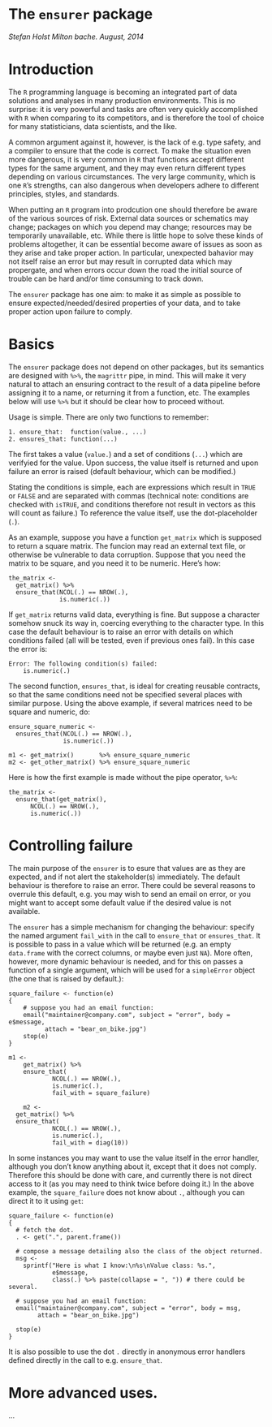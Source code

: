 <!--
%\VignetteEngine{knitr}
%\VignetteIndexEntry{The ensurer}
-->

The `ensurer` package
=======================

*Stefan Holst Milton bache. August, 2014*

# Introduction
The `R` programming language is becoming an integrated part of data solutions
and analyses in many production environments. This is no surprise: it is very 
powerful and tasks are often very quickly accomplished with `R` when comparing 
to its competitors, and is therefore the tool of choice for many statisticians,
data scientists, and the like.

A common argument against it, however, is the lack of e.g. type safety, and 
a compiler to ensure that the code is correct. To make the situation even 
more dangerous, it is very common in `R` that functions accept different
types for the same argument, and they may even return different types depending
on various circumstances. The very large community, which is one `R`'s strengths,
can also dangerous when developers adhere to different principles, styles,
and standards.

When putting an `R` program into prodcution one should therefore be aware of
the various sources of risk. External data sources or schematics may change; 
packages on which you depend may change; resources may be temporarily 
unavailable, etc. While there is little hope to solve these kinds of problems
altogether, it can be essential become aware of issues as soon as they arise
and take proper action. In particular, unexpected bahavior may not 
itself raise an error but may result in corrupted data which may propergate,
and when errors occur down the road the initial source of trouble can be
hard and/or time consuming to track down.

The `ensurer` package has one aim: to make it as simple as possible to
ensure expected/needed/desired properties of your data, and to take proper 
action upon failure to comply.

# Basics
The `ensurer` package does not depend on other packages, but its semantics are
designed with `%>%`, the `magrittr` pipe, in mind. This will make it very 
natural to attach an ensuring contract to the result of a data pipeline 
before assigning it to a name, or returning it from a function, etc.
The examples below will use `%>%` but it should be clear how to proceed without.

Usage is simple. There are only two functions to remember:

    1. ensure_that:  function(value., ...)
    2. ensures_that: function(...)

The first takes a value (`value.`) and a set of conditions (`...`) which are
verifyied for the value. Upon success, the value itself is returned and upon
failure an error is raised (default behaviour, which can be modified.)

Stating the conditions is simple, each are expressions which result in 
`TRUE` or `FALSE` and are separated with commas (technical note: conditions
are checked with `isTRUE`, and conditions therefore not result in vectors
as this will count as failure.) To reference the value itself, use the 
dot-placeholder (`.`). 

As an example, suppose you have a function `get_matrix` which is supposed to
return a square matrix. The funcion may read an external text file, or 
otherwise be vulnerable to data corruption. Suppose that you need the 
matrix to be square, and you need it to be numeric. Here's how:

    the_matrix <-
      get_matrix() %>%
      ensure_that(NCOL(.) == NROW(.),
                  is.numeric(.))

If `get_matrix` returns valid data, everything is fine. But suppose
a character somehow snuck its way in, coercing everything to the character type.
In this case the default behaviour is to raise an error with details on which
conditions failed (all will be tested, even if previous ones fail). 
In this case the error is:

    Error: The following condition(s) failed:
	    is.numeric(.)

The second function, `ensures_that`, is ideal for creating reusable contracts,
so that the same conditions need not be specified several places with similar
purpose. Using the above example, if several matrices need to be square and
numeric, do:

    ensure_square_numeric <- 
      ensures_that(NCOL(.) == NROW(.),
                   is.numeric(.))
    
    m1 <- get_matrix()       %>% ensure_square_numeric
    m2 <- get_other_matrix() %>% ensure_square_numeric

Here is how the first example is made without the pipe operator, `%>%`:

    the_matrix <- 
      ensure_that(get_matrix(), 
          NCOL(.) == NROW(.),
          is.numeric(.))


# Controlling failure
The main purpose of the `ensurer` is to esure that values are as they are
expected, and if not alert the stakeholder(s) immediately. The default
behaviour is therefore to raise an error. There could be several reasons 
to overrule this default, e.g. you may wish to send an email on error, or
you might want to accept some default value if the desired value is not
available.

The `ensurer` has a simple mechanism for changing the behaviour: 
specify the named argument `fail_with` in the call to `ensure_that` or 
`ensures_that`. It is possible to pass in a value which will be returned
(e.g. an empty `data.frame` with the correct columns, or maybe even just
`NA`). More often, however, more dynamic behaviour is needed, and for 
this on passes a function of a single argument, which will be used 
for a `simpleError` object (the one that is raised by default.):

    square_failure <- function(e)
    {
    	# suppose you had an email function:
    	email("maintainer@company.com", subject = "error", body = e$message,
    	      attach = "bear_on_bike.jpg")
    	stop(e)
    }
    
    m1 <- 
    	get_matrix() %>% 
    	ensure_that(
    			NCOL(.) == NROW(.),
    			is.numeric(.),
    			fail_with = square_failure)

		m2 <-
      get_matrix() %>% 
      ensure_that(
    			NCOL(.) == NROW(.),
    			is.numeric(.),
    			fail_with = diag(10))

In some instances you may want to use the value itself in the error handler,
although you don't know anything about it, except that it does not comply. 
Therefore this should be done with care, and currently there is not direct
access to it (as you may need to think twice before doing it.) In the above 
example, the `square_failure` does not know about `.`, although you can 
direct it to it using `get`:

    square_failure <- function(e)
    {
      # fetch the dot.
      . <- get(".", parent.frame())
      
      # compose a message detailing also the class of the object returned.
      msg <- 
        sprintf("Here is what I know:\n%s\nValue class: %s.",
                e$message, 
                class(.) %>% paste(collapse = ", ")) # there could be several.
      
      # suppose you had an email function:
      email("maintainer@company.com", subject = "error", body = msg,
            attach = "bear_on_bike.jpg")
      
      stop(e)
    }

It is also possible to use the dot `.` directly in anonymous error handlers
defined directly in the call to e.g. `ensure_that`.

# More advanced uses.
...
